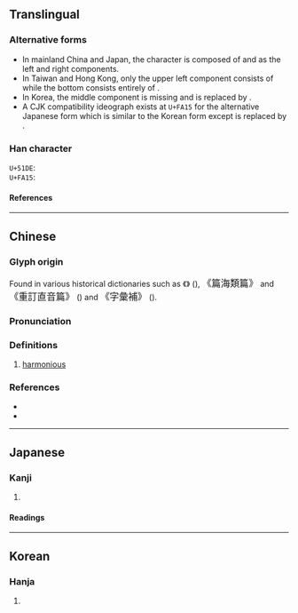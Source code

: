 {{also|熙|煕|熈|𠘑|𠘕}}
{{character info}}
{{character info|0xfa15}}
==Translingual==

===Alternative forms===
* In mainland China and Japan, the character is composed of {{l|mul|冫}} and {{l|mul|熈}} as the left and right components.
* In Taiwan and Hong Kong, only the upper left component consists of {{l|mul|冫}} while the bottom consists entirely of {{l|mul|灬}}.
* In Korea, the middle component {{l|mul|丿}} is missing and {{l|mul|巳}} is replaced by {{l|mul|㔾}}. <!-- Refer Unicode charts, version 10.0 (2017) -->
* A CJK compatibility ideograph exists at <code>U+FA15</code> for the alternative Japanese form which is similar to the Korean form except {{l|mul|㔾}} is replaced by {{l|mul|巳}}.

===Han character===
<code>U+51DE</code>: {{Han char|rn=15|rad=冫|as=14|ask+=12|sn=16|snk+=14|four=37131,37331|canj=IMLUF,IMLSF|ids=⿰冫熈(GJ),⿱⿰冫⿲丿臣巳灬(HT),⿱⿲冫臣㔾灬(K)}}</br>
<code>U+FA15</code>: {{Han char|rn=15|rad=冫|as=14|sn=16|four=|canj=IUF|ids=⿱⿲冫臣巳灬}}

====References====
{{Han ref|kx=0133.460|dkj=01721|dj=0298.280|hdz=10301.160|uh=51DE}}
{{Han ref|uh=FA15}}

----

==Chinese==
{{zh-forms}}

===Glyph origin===
Found in various historical dictionaries such as 《{{lw|zh|四聲篇海}}》 ({{w|Jin dynasty (1115–1234)|Jin dynasty}}), <big>《篇海類篇》</big> and <big>《重訂直音篇》</big> ({{w|Ming dynasty}}) and <big>《字彙補》</big> ({{w|Qing dynasty}}).

===Pronunciation===
{{zh-pron
|m=xī
|c=hei1
|mc=y
|oc=y
|cat=a
}}

===Definitions===
{{zh-hanzi}}

# {{zh-hg}} [[harmonious]]
#: {{zh-syn|和}}

===References===
* {{R:twedu|C00497}}
* {{R:yue:Hanzi}}

----

==Japanese==

===Kanji===
{{ja-kanji|grade=|rs=冫14}}

# {{rfdef|ja|sort=冫14}}

====Readings====
{{ja-readings
|on=き
|kun=やわらぐ
}}

----

==Korean==

===Hanja===
{{ko-hanja|hangeul=희|rv=hui|mr=hŭi}}

# {{rfdef|ko|sort=冫14}}